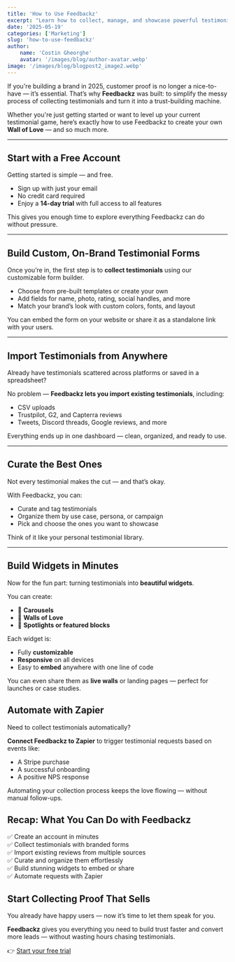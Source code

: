 ```yaml
---
title: 'How to Use Feedbackz'
excerpt: "Learn how to collect, manage, and showcase powerful testimonials with Feedbackz — from custom forms to embeddable widgets, it's everything you need to build trust fast."
date: '2025-05-19'
categories: ['Marketing']
slug: 'how-to-use-feedbackz'
author:
    name: 'Costin Gheorghe'
    avatar: '/images/blog/author-avatar.webp'
image: '/images/blog/blogpost2_image2.webp'
---
```


If you're building a brand in 2025, customer proof is no longer a nice-to-have — it’s essential. That’s why **Feedbackz** was built: to simplify the messy process of collecting testimonials and turn it into a trust-building machine.

Whether you're just getting started or want to level up your current testimonial game, here’s exactly how to use Feedbackz to create your own **Wall of Love** — and so much more.

---

## Start with a Free Account

Getting started is simple — and free.

- Sign up with just your email
- No credit card required
- Enjoy a **14-day trial** with full access to all features

This gives you enough time to explore everything Feedbackz can do without pressure.

---

## Build Custom, On-Brand Testimonial Forms

Once you’re in, the first step is to **collect testimonials** using our customizable form builder.

- Choose from pre-built templates or create your own
- Add fields for name, photo, rating, social handles, and more
- Match your brand’s look with custom colors, fonts, and layout

You can embed the form on your website or share it as a standalone link with your users.

---

## Import Testimonials from Anywhere

Already have testimonials scattered across platforms or saved in a spreadsheet?

No problem — **Feedbackz lets you import existing testimonials**, including:

- CSV uploads
- Trustpilot, G2, and Capterra reviews
- Tweets, Discord threads, Google reviews, and more

Everything ends up in one dashboard — clean, organized, and ready to use.

---

## Curate the Best Ones

Not every testimonial makes the cut — and that’s okay.

With Feedbackz, you can:

- Curate and tag testimonials
- Organize them by use case, persona, or campaign
- Pick and choose the ones you want to showcase

Think of it like your personal testimonial library.

---

## Build Widgets in Minutes

Now for the fun part: turning testimonials into **beautiful widgets**.

You can create:

- 💬 **Carousels**
- 🧱 **Walls of Love**
- 🎯 **Spotlights or featured blocks**

Each widget is:

- Fully **customizable**
- **Responsive** on all devices
- Easy to **embed** anywhere with one line of code

You can even share them as **live walls** or landing pages — perfect for launches or case studies.

## Automate with Zapier

Need to collect testimonials automatically?

**Connect Feedbackz to Zapier** to trigger testimonial requests based on events like:

- A Stripe purchase
- A successful onboarding
- A positive NPS response

Automating your collection process keeps the love flowing — without manual follow-ups.

## Recap: What You Can Do with Feedbackz

✅ Create an account in minutes  
✅ Collect testimonials with branded forms  
✅ Import existing reviews from multiple sources  
✅ Curate and organize them effortlessly  
✅ Build stunning widgets to embed or share  
✅ Automate requests with Zapier

## Start Collecting Proof That Sells

You already have happy users — now it’s time to let them speak for you.

**Feedbackz** gives you everything you need to build trust faster and convert more leads — without wasting hours chasing testimonials.

👉 [Start your free trial](https://feedbackz.co)
